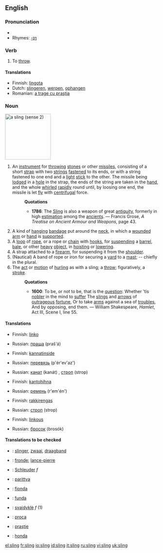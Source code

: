 ==English==

===Pronunciation===
*{{IPA|/'slɪɳ/}}
*Rhymes: [[Rhymes:English:-ɪŋ|-ɪŋ]]

===Verb===
{{en-verb|slings|slinging|slung}}
# To [[throw]].

====Translations====
{{trans-top|to throw}}
*Finnish: [[lingota]]
*Dutch: [[slingeren]], [[werpen]], [[ophangen]]
*Romanian: [[a trage cu praştia]]
{{trans-bottom}}

===Noun===
[[Image:Echarpe_droite.png|thumb|right|150px|a sling (sense 2)]]
{{en-noun}}
#{{cattag|Weapon}} An [[instrument]] for [[throw]]ing [[stone]]s or other [[missile]]s, consisting of a short [[strap]] with two [[string]]s [[fasten]]ed to its ends, or with a string fastened to one end and a [[light]] [[stick]] to the other. The missile being [[lodge]]d in a [[hole]] in the strap, the ends of the string are taken in the [[hand]], and the whole [[whirl]]ed [[rapidly]] round until, by loosing one end, the missile is let [[fly]] with [[centrifugal]] force.
#:'''Quotations'''
#:*'''1786''': The [[Sling]] is also a weapon of great [[antiquity]], formerly in high [[estimation]] among the [[ancient]]s. &mdash; Francis Grose, ''A Treatise on Ancient Armour and Weapons'', page 43.
#A kind of [[hang]]ing [[bandage]] put around the [[neck]], in which a [[wound]]ed [[arm]] or [[hand]] is [[support]]ed.
#A [[loop]] of [[rope]], or a rope or [[chain]] with [[hook]]s, for [[suspend]]ing a [[barrel]], [[bale]], or other [[heavy]] [[object]], in [[hoist]]ing or [[lower]]ing.
#A strap attached to a [[firearm]], for suspending it from the [[shoulder]].
#(Nautical) A band of rope or iron for securing a [[yard]] to a [[mast]]; -- chiefly in the plural.
# The [[act]] or [[motion]] of [[hurl]]ing as with a sling; a [[throw]]; figuratively, a [[stroke]].
#:'''Quotations'''
#:*'''1600''': To be, or not to be, that is the [[question]]: Whether 'tis [[noble]]r in the mind to [[suffer]] The [[sling]]s and [[arrow]]s of [[outrageous]] [[fortune]], Or to take [[arm]]s against a sea of [[trouble]]s, And by opposing, end them. &mdash; William Shakespeare, ''Hamlet'', Act III, Scene I, line 55.

====Translations====
{{trans-top|instrument for throwing}}
*Finnish: [[linko]]
{{trans-mid}}
*Russian: [[праща]] (praš'á) {{f}}
{{trans-bottom}}

{{trans-top|bandage}}
*Finnish: [[kannatinside]]
{{trans-mid}}
*Russian: [[перевязь]] (p'ér'ev'az') {{f}}
{{trans-bottom}}

{{trans-top|rope or chain arrangement}}
{{trans-mid}}
*Russian: [[канат]] (kanát) {{m}}, [[строп]] (strop) {{m}}
{{trans-bottom}}

{{trans-top|strap attached to a firearm}}
*Finnish: [[kantohihna]]
{{trans-mid}}
*Russian: [[ремень]] (r'em'én') {{m}}
{{trans-bottom}}

{{trans-top|rope or iron securing a yard to a mast}}
*Finnish: [[rakkirengas]]
{{trans-mid}}
*Russian: [[строп]] (strop) {{m}}
{{trans-bottom}}

{{trans-top|the act of hurling as with a sling}}
*Finnish: [[linkous]]
{{trans-mid}}
*Russian: [[бросок]] (brosók) {{m}}
{{trans-bottom}}

====Translations to be checked====
{{checktrans}}
{{trans-top|translations to be checked}}
*{{ttbc|Dutch}}: [[slinger]], [[zwaai]], [[draagband]]
*{{ttbc|French}}: [[fronde]]; [[lance-pierre]]
*{{ttbc|German}}: [[Schleuder]] ''f''
*{{ttbc|Hungarian}}: [[parittya]]
*{{ttbc|Italian}}: [[fionda]]
*{{ttbc|Latin}}: [[funda]]
*{{ttbc|Lithuanian}}: [[svaidyklė]] ''f'' (1)
*{{ttbc|Polish}}: [[proca]]
*{{ttbc|Romanian}}: [[praştie]]
*{{ttbc|Spanish}}: [[honda]]
{{trans-bottom}}

[[el:sling]]
[[fr:sling]]
[[io:sling]]
[[id:sling]]
[[it:sling]]
[[ru:sling]]
[[vi:sling]]
[[uk:sling]]